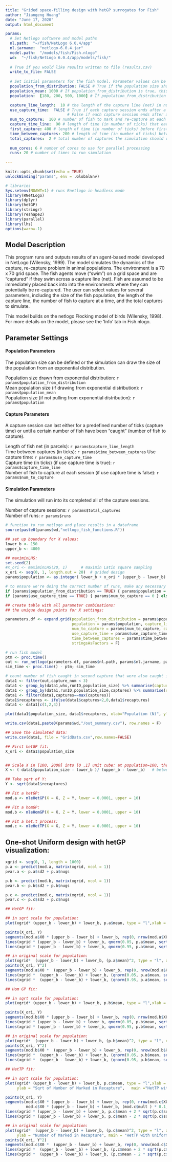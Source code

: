 ```yaml
---
title: "Grided space-filling design with hetGP surrogates for Fish"
author: "Jiangeng Huang"
date: "June 17, 2020"
output: html_document

params:
  # Set Netlogo software and model paths
  nl.path:  "~/fish/NetLogo 6.0.4/app"
  nl.jarname:  "netlogo-6.0.4.jar"
  model.path:  "/models/fish/Fish.nlogo"
  wd:  "~/fish/NetLogo 6.0.4/app/models/fish/"
  
  # True if you would like results written to file (results.csv)
  write_to_file: FALSE
  
  # Set initial paramaters for the fish model. Parameter values can be in the form of a single value or a list of values (e.g., population: [1000,2000])
  population_from_distribution: FALSE # True if the population size should be drawn from an exponential distribution
  population_mean: 1000 # If population_from_distribution is true, this is the mean of the exponential
  population:  [180, 200, 500, 1000] # If population_from_distribution is false, use this population size

  capture_line_length:  10 # the length of the capture line (net) in number of parcels
  use_capture_time:  FALSE # True if each capture session ends after a certain number of ticks; 
                           # False if each capture session ends after a certain number of fish are caught  
  num_to_capture:  100 # number of fish to mark and re-capture at each capture session
  capture_time_line:  90 # length of time (in number of ticks) that each capture session should last
  first_capture: 400 # length of time (in number of ticks) before first capture begins
  time_between_captures: 200 # length of time (in number of ticks) between capture sessions
  total_captures:  2 # total number of captures the simulation should run
  
  num_cores: 6 # number of cores to use for parallel processing
  runs: 20 # number of times to run simulation
  
---
```


```r
knitr::opts_chunk$set(echo = TRUE)
unlockBinding("params", env = .GlobalEnv)

# libraries
Sys.setenv(NOAWT=1) # runs Rnetlogo in headless mode
library(RNetLogo)
library(dplyr)
library(hetGP)
library(stringr)
library(reshape2)
library(parallel)
library(lhs)
options(warn=-1)
```

## Model Description

This program runs and outputs results of an agent-based model developed in NetLogo (Wilensky, 1999). The model simulates the dynamics of the capture, re-capture problem in animal populations. The environment is a 70 x 70 grid space. The fish agents move ("swim") on a grid space and are "captured" if they swim across a capture line (net). Fish are assumed to be immediately placed back into into the environments where they can potentially be re-captured. The user can select values for several parameters, including the size of the fish population, the length of the capture line, the number of fish to capture at a time, and the total captures to simulate.

This model builds on the netlogo Flocking model of birds (Wilensky, 1998). For more details on the model, please see the 'Info' tab in Fish.nlogo.

## Parameter Settings

#### Population Parameters
The population size can be defined or the simulation can draw the size of the population from an exponential distribution. 

Population size drawn from exponential distribution: `r params$population_from_distribution`  
Mean population size (if drawing from exponential distribution): `r params$population_mean`  
Population size (if not pulling from exponential distribution): `r params$population`  

#### Capture Parameters
A capture session can last either for a predefined number of ticks (capture time) or until a certain number of fish have been "caught" (number of fish to capture).  

Length of fish net (in parcels): `r params$capture_line_length`  
Time between captures (in ticks): `r params$time_between_captures`
Use capture time:  `r params$use_capture_time`  
Capture time (in ticks) (if use capture time is true):  `r params$capture_time_line`  
Number of fish to capture at each session (if use capture time is false):  `r params$num_to_capture` 
 
#### Simulation Parameters
The simulation will run into its completed all of the capture sessions.  

Number of capture sessions:  `r params$total_captures`  
Number of runs:  `r params$runs`  


```r
# function to run netlogo and place results in a dataframe
source(paste0(params$wd,"netlogo_fish_functions.R"))

## set up boundary for X values: 
lower_b <- 150
upper_b <- 4000

## maximinLHS: 
set.seed(2)
#x_ori <- maximinLHS(20, 1)      # maximin Latin square sampling
x_ori <- seq(0, 1, length.out = 20)  # grided design
params$population <- as.integer( lower_b + x_ori * (upper_b - lower_b) )  # round to nearest integer

# to ensure we're doing the correct number of runs, make any necessary parameter adjustments given certain criteria
if (params$population_from_distribution == TRUE) { params$population = 0 }
if (params$use_capture_time == TRUE) { params$num_to_capture == 0 } else { params$capture_time_line == 0 }

## create table with all parameter combinations: 
## the unique design points for X settings: 

parameters.df <- expand.grid(population_from_distribution = params$population_from_distribution, population_mean = params$population_mean,
                             population = params$population, capture_line_length = params$capture_line_length, 
                             num_to_capture = params$num_to_capture, capture_time_line = params$capture_time_line,
                             use_capture_time = params$use_capture_time, total_captures = params$total_captures,
                             time_between_captures = params$time_between_captures,
                             stringsAsFactors = F)

# run fish model
ptm <- proc.time()
out <- run_netlogo(parameters.df, params$nl.path, params$nl.jarname, params$model.path, params$runs, params$num_cores)
sim_time <- proc.time() - ptm; sim_time

# count number of fish caught in second capture that were also caught in first capture
data1 <- filter(out,capture_num < 3)
data1 <- group_by(data1,who,runID,population_size) %>% summarise(captures = sum(captured))
data1 <- group_by(data1,runID,population_size,captures) %>% summarise(recaptures=n())
data1 <- filter(data1,captures==max(captures))
data1$recaptures <- ifelse(data1$captures<2,0,data1$recaptures)
data1 <- data1[c(1,2,4)]

plot(data1$population_size, data1$recaptures, xlab="Population (N)", ylab="Recaptured", main ="Fish simulation using grided design")

write.csv(data1,paste0(params$wd,"/out_summary.csv"), row.names = F)

## Save the simulated data: 
write.csv(data1, file = "GridData.csv",row.names=FALSE)

## First hetGP fit: 
X_ori <- data1$population_size


## Scale X in [100, 2000] into [0 ,1] unit cube: at population=100, the recapture is 100% 
X <- ( data1$population_size - lower_b )/ (upper_b - lower_b)   # between 1 to 2000 since 0 never stops

## Take sqrt of Y: 
Y <- sqrt(data1$recaptures)

## Fit a hetGP: 
mod.a <- mleHetGP(X = X, Z = Y, lower = 0.0001, upper = 10)

## Fit a homGP: 
mod.b <- mleHomGP(X = X, Z = Y, lower = 0.0001, upper = 10)

## Fit a het.t process: 
mod.c <- mleHetTP(X = X, Z = Y, lower = 0.0001, upper = 10)
```

## One-shot Uniform design with hetGP visualization: 

```r
xgrid <- seq(0, 1, length = 1000)
p.a <- predict(mod.a, matrix(xgrid, ncol = 1))
pvar.a <- p.a$sd2 + p.a$nugs

p.b <- predict(mod.b, matrix(xgrid, ncol = 1))
pvar.b <- p.b$sd2 + p.b$nugs

p.c <- predict(mod.c, matrix(xgrid, ncol = 1))
pvar.c <- p.c$sd2 + p.c$nugs

## HetGP fit: 

## in sqrt scale for population: 
plot(xgrid* (upper_b - lower_b) + lower_b, p.a$mean, type = "l",xlab = "Population", ylab = "Sqrt of Number of Marked in Recapture",   main ="HetGP with Uniform Design (Sqrt Output)", ylim = c(0, 10))

points(X_ori, Y)
segments(mod.a$X0 * (upper_b - lower_b) + lower_b, rep(0, nrow(mod.a$X0)) , mod.a$X0 * (upper_b - lower_b) + lower_b, (mod.a$mult ) * 0.1,    col = "gray")
lines(xgrid * (upper_b - lower_b) + lower_b, qnorm(0.05, p.a$mean, sqrt(pvar.a)), col = 2, lty = 2)
lines(xgrid * (upper_b - lower_b) + lower_b, qnorm(0.95, p.a$mean, sqrt(pvar.a)), col = 2, lty = 2)

## in original scale for population: 
plot(xgrid*  (upper_b - lower_b) + lower_b, (p.a$mean)^2, type = "l", xlab = "Population", ylab = "Number of Marked in Recapture",    main = "HetGP with Uniform Design (Original Output)", ylim = c(0, 100))
points(X_ori, Y^2)
segments(mod.a$X0 *  (upper_b - lower_b) + lower_b, rep(0, nrow(mod.a$X0)) , mod.a$X0 *  (upper_b - lower_b) + lower_b, (mod.a$mult ) ,    col = "gray")
lines(xgrid *  (upper_b - lower_b) + lower_b, (qnorm(0.05, p.a$mean, sqrt(pvar.a)))^2, col = 2, lty = 2)
lines(xgrid *  (upper_b - lower_b) + lower_b, (qnorm(0.95, p.a$mean, sqrt(pvar.a)))^2, col = 2, lty = 2)

## Hom GP fit: 

## in sqrt scale for population: 
plot(xgrid* (upper_b - lower_b) + lower_b, p.b$mean, type = "l",xlab = "Population", ylab = "Sqrt of Number of Marked in Recapture",   main ="HomGP with Uniform Design (Sqrt Output)", ylim = c(0, 10))

points(X_ori, Y)
segments(mod.b$X0 * (upper_b - lower_b) + lower_b, rep(0, nrow(mod.b$X0)) , mod.b$X0 * (upper_b - lower_b) + lower_b, (mod.b$mult ) * 0.1,    col = "gray")
lines(xgrid * (upper_b - lower_b) + lower_b, qnorm(0.05, p.b$mean, sqrt(pvar.b)), col = 2, lty = 2)
lines(xgrid * (upper_b - lower_b) + lower_b, qnorm(0.95, p.b$mean, sqrt(pvar.b)), col = 2, lty = 2)

## in original scale for population: 
plot(xgrid*  (upper_b - lower_b) + lower_b, (p.b$mean)^2, type = "l", xlab = "Population", ylab = "Number of Marked in Recapture",    main = "HomGP with Uniform Design (Original Output)", ylim = c(0, 100))
points(X_ori, Y^2)
segments(mod.b$X0 *  (upper_b - lower_b) + lower_b, rep(0, nrow(mod.b$X0)) , mod.b$X0 *  (upper_b - lower_b) + lower_b, (mod.b$mult ) ,    col = "gray")
lines(xgrid *  (upper_b - lower_b) + lower_b, (qnorm(0.05, p.b$mean, sqrt(pvar.b)))^2, col = 2, lty = 2)
lines(xgrid *  (upper_b - lower_b) + lower_b, (qnorm(0.95, p.b$mean, sqrt(pvar.b)))^2, col = 2, lty = 2)

## HetTP fit: 

## in sqrt scale for population: 
plot(xgrid* (upper_b - lower_b) + lower_b, p.c$mean, type = "l",xlab = "Population", 
     ylab = "Sqrt of Number of Marked in Recapture",   main ="HetTP with Uniform Design (Sqrt Output)", ylim = c(0, 10))

points(X_ori, Y)
segments(mod.c$X0 * (upper_b - lower_b) + lower_b, rep(0, nrow(mod.c$X0)) , 
         mod.c$X0 * (upper_b - lower_b) + lower_b, (mod.c$mult ) * 0.1,    col = "gray")
lines(xgrid * (upper_b - lower_b) + lower_b, p.c$mean + 2 * sqrt(p.c$sd2 + p.c$nugs), col = 2, lty = 2)
lines(xgrid * (upper_b - lower_b) + lower_b, p.c$mean - 2 * sqrt(p.c$sd2 + p.c$nugs), col = 2, lty = 2)

## in original scale for population: 
plot(xgrid*  (upper_b - lower_b) + lower_b, (p.c$mean)^2, type = "l", xlab = "Population", 
     ylab = "Number of Marked in Recapture", main = "HetTP with Uniform Design (Original Output)", ylim = c(0, 100))
points(X_ori, Y^2)
segments(mod.c$X0 *  (upper_b - lower_b) + lower_b, rep(0, nrow(mod.c$X0)) , mod.c$X0 *  (upper_b - lower_b) + lower_b, (mod.c$mult ) ,    col = "gray")
lines(xgrid *  (upper_b - lower_b) + lower_b, (p.c$mean + 2 * sqrt(p.c$sd2 + p.c$nugs))^2, col = 2, lty = 2)
lines(xgrid *  (upper_b - lower_b) + lower_b, (p.c$mean - 2 * sqrt(p.c$sd2 + p.c$nugs))^2, col = 2, lty = 2)
```
